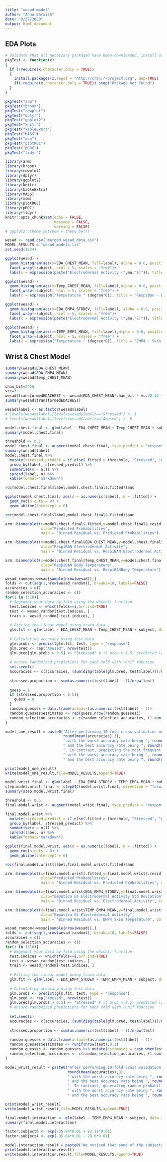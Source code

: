 ```yaml
---
title: "wesad-model"
author: "Anna Darwish"
date: "9/27/2020"
output: html_document
---
```

## EDA Plots

```r
# Validate that all necessary packaged have been downloaded, install otherwise or throw err package DNE
pkgTest <- function(x)
{
  if (!require(x,character.only = TRUE))
  {
    install.packages(x,repos = "http://cran.r-project.org", dep=TRUE)
    if(!require(x,character.only = TRUE)) stop("Package not found")
  }
}
```

```r
pkgTest("arm")
pkgTest("broom")
pkgTest("cowplot")
pkgTest("dplyr")
pkgTest("ggplot2")
pkgTest("knitr")
pkgTest("kableExtra")
pkgTest("MASS")
pkgTest("msm")
pkgTest("plotROC")
pkgTest("pROC")
pkgTest("tidyr")
```

```r
library(arm)
library(broom)
library(cowplot)
library(dplyr)
library(ggplot2)
library(knitr)
library(kableExtra)
library(MASS)
library(msm)
library(plotROC)
library(pROC)
library(tidyr)
knitr::opts_chunk$set(echo = FALSE,
                      message = FALSE,
                      warning = FALSE)
# ggplot2::theme_set(new = theme_bw())
```

```r
wesad <- read.csv("merged_wesad_data.csv")
MODEL_RESULTS = "wesad_models.txt"
set.seed(1234)
```

```r
ggplot(wesad) +
  geom_histogram(aes(x=EDA_CHEST_MEAN, fill=label), alpha = 0.6, position = "identity")+
  facet_wrap(~subject, ncol = 5, scales = "free")+
  labs(x = expression(paste("Electrodermal Activity (",mu,"S)")), title = "RespiBan - Electrodermal Activity")

ggplot(wesad) +
  geom_histogram(aes(x=Temp_CHEST_MEAN, fill=label),alpha = 0.6, position = "identity") +
  facet_wrap(~subject, ncol = 5, scales = "free") +
  labs(x = expression("Temperature " (degree*C)), title = "RespiBan - Body Temperature")

ggplot(wesad) +
  geom_histogram(aes(x=EDA_EMP4_STDDEV, fill=label), alpha = 0.6, position = "identity")+
  facet_wrap(~subject, ncol = 5, scales = "free")+
  labs(x = expression(paste("Electrodermal Activity (",mu,"S)")), title = "EMP4 - Electrodermal Activity")

ggplot(wesad) +
  geom_histogram(aes(x=TEMP_EMP4_MEAN, fill=label),alpha = 0.6, position = "identity") +
  facet_wrap(~subject, ncol = 5, scales = "free") +
  labs(x = expression("Temperature " (degree*C)), title = "EMP4 - Skin Temperature")
```

## Wrist & Chest Model

```r
summary(wesad$EDA_CHEST_MEAN)
summary(wesad$EDA_EMP4_MEAN)
summary(wesad$Temp_CHEST_MEAN)

chan_bit=2^16
vcc=3
wesad$transformedEDACHEST <- wesad$EDA_CHEST_MEAN/chan_bit * vcc/0.12 * 1000000
summary(wesad$transformedEDACHEST) 

wesad$label <- as.factor(wesad$label)
# levels(wesad$label)[levels(wesad$label)=="Stressed"] <- 1
# levels(wesad$label)[levels(wesad$label)=="Amused"] <- 0

model.chest.final <- glm(label ~ EDA_CHEST_MEAN + Temp_CHEST_MEAN + subject, data = wesad, family = binomial)
summary(model.chest.final)
```

```r
threshold <- 0.5
model.chest.final <- augment(model.chest.final, type.predict = "response")
summary(wesad$label)
model.chest.final %>%
  mutate(stressed_predict = if_else(.fitted > threshold, "Stressed", "Amused")) %>%
  group_by(label, stressed_predict) %>%
  summarise(n = n()) %>%
  spread(label, n) %>%
  kable(format="markdown")

roc(model.chest.final$label,model.chest.final$.fitted)$auc

ggplot(model.chest.final, aes(d = as.numeric(label), m = .fitted)) + 
  geom_roc(n.cuts = 0) + 
  geom_abline(intercept = 0)

roc(model.chest.final$label,model.chest.final$.fitted)$auc

arm::binnedplot(x=model.chest.final$.fitted,y=model.chest.final$.resid,
                xlab="Predicted Probabilities", 
                main = "Binned Residual vs. Predicted Probabilities")

arm::binnedplot(x=model.chest.final$EDA_CHEST_MEAN,y=model.chest.final$.resid,
                xlab="RespiBAN Electrodermal Activity", 
                main = "Binned Residual vs. RespiBAN Electrodermal Activity")

arm::binnedplot(x=model.chest.final$Temp_CHEST_MEAN,y=model.chest.final$.resid,
                xlab="RespiBAN Body Temperature", 
                main = "Binned Residual vs. RespiBANBody Temperature")
```

```r
wesad_random<-wesad[sample(nrow(wesad)),]
folds <- cut(seq(1,nrow(wesad_random)), breaks=10, labels=FALSE)
accuracies = c()
random_selection_accuracies <- c()
for(i in 1:10){
  # Segement your data by fold using the which() function 
  test.indices <- which(folds==i,arr.ind=TRUE)
  test <- wesad_random[test.indices, ]
  train <- wesad_random[-test.indices, ]
  
  # Fitting the linear model using train data
  glm.fit <- glm(label ~ EDA_CHEST_MEAN + Temp_CHEST_MEAN + subject, data = train, family = binomial)
  
  # Calculating accuracy using test data
  glm.probs <- predict(glm.fit, test, type = "response")
  glm.pred <- rep("Amused", nrow(test))
  glm.pred[glm.probs > 0.5] <- "Stressed" # if prob > 0.5, predicted label = stressed
  
  # ensure randomized predictions for each fold with runif function
  set.seed(i)
  accuracies <- c(accuracies, (sum(diag(table(glm.pred, test$label)))/nrow(test)))
  
  stressed.proportion <- sum(as.numeric(test$label) - 1)/nrow(test)
  
  guess = 1
  if (stressed.proportion < 0.5){
    guess = 0
  }
  random.guesses = data.frame(actual=(as.numeric(test$label) - 1))
  random.guesses$estimates <- rep(guess,nrow(random.guesses))
  random_selection_accuracies <- c(random_selection_accuracies, (1-sum(abs(random.guesses$estimates-random.guesses$actual))/nrow(test)))
}

model_one_result = paste0("After performing 10-fold cross validation on our final model, the average accuracy rate on the test sets was: ",
                          round(mean(accuracies),3), 
                          " with the worst accuracy rate being ", round(min(accuracies),3), 
                          " and the best accuracy rate being ", round(max(accuracies),3), 
                          ". In contrast, predicting the most frequent class in the test set, yielded a mean accuracy of: ", round(mean(random_selection_accuracies),3), 
                          " with the worst accuracy rate being ", round(min(random_selection_accuracies),3), 
                          " and the best accuracy rate being ", round(max(random_selection_accuracies),3))

print(model_one_result)
write(model_one_result,file=MODEL_RESULTS,append=TRUE)
```

```r
model.wrist.final <- glm(label ~ EDA_EMP4_STDDEV + TEMP_EMP4_MEAN + subject, data = wesad, family = binomial)
step.model.wrist.final <- stepAIC(model.wrist.final, direction = "forward", trace=FALSE)
summary(step.model.wrist.final)
```

```r
threshold <- 0.5
final.model.wrist <- augment(model.wrist.final, type.predict = "response")

final.model.wrist %>%
  mutate(stressed_predict = if_else(.fitted > threshold, "Stressed", "Amused")) %>%
  group_by(label, stressed_predict) %>%
  summarise(n = n()) %>%
  spread(label, n) %>%
  kable(format="markdown")

ggplot(final.model.wrist, aes(d = as.numeric(label), m = .fitted)) + 
  geom_roc(n.cuts = 0) + 
  geom_abline(intercept = 0)

roc(final.model.wrist$label,final.model.wrist$.fitted)$auc

arm::binnedplot(x=final.model.wrist$.fitted,y=final.model.wrist$.resid,
                xlab="Predicted Probabilities", 
                main = "Binned Residual vs. Predicted Probabilities", col.int = FALSE)

arm::binnedplot(x=final.model.wrist$EDA_EMP4_STDDEV,y=final.model.wrist$.resid,
                xlab="Empatica E4 Electrodermal Activity Std Deviation",
                main = "Binned Residual vs. Electrodermal Activity", col.int = FALSE)

arm::binnedplot(x=final.model.wrist$TEMP_EMP4_MEAN,y=final.model.wrist$.resid,
                xlab="Empatica E4 Electrodermal Activity", 
                main = "Binned Residual vs. EMP4 Skin Temperature", col.int = FALSE)
```

```r
wesad_random<-wesad[sample(nrow(wesad)),]
folds <- cut(seq(1,nrow(wesad_random)), breaks=10, labels=FALSE)
accuracies = c()
random_selection_accuracies <- c()
for(i in 1:10){
  # Segement your data by fold using the which() function 
  test.indices <- which(folds==i,arr.ind=TRUE)
  test <- wesad_random[test.indices, ]
  train <- wesad_random[-test.indices, ]
  
  # Fitting the linear model using train data
  glm.fit <- glm(label ~ EDA_EMP4_STDDEV + TEMP_EMP4_MEAN + subject, data = train, family = binomial)
  
  # Calculating accuracy using test data
  glm.probs <- predict(glm.fit, test, type = "response")
  glm.pred <- rep("Amused", nrow(test))
  glm.pred[glm.probs > 0.5] <- "Stressed" # if prob > 0.5, predicted label = stressed
  # ensure randomized predictions for each fold with runif function
  
  set.seed(i)
  accuracies <- c(accuracies, (sum(diag(table(glm.pred, test$label)))/nrow(test)))
  
  stressed.proportion <- sum(as.numeric(test$label) - 1)/nrow(test)
  
  random.guesses = data.frame(actual=(as.numeric(test$label) - 1))
  random.guesses$estimates <- runif(nrow(test),0,1)
  random.guesses <- random.guesses %>% mutate(estimates = case_when(estimates < (1 - stressed.proportion) ~ 0, TRUE ~ 1))
  random_selection_accuracies <- c(random_selection_accuracies, (1-sum(abs(random.guesses$estimates-random.guesses$actual))/nrow(test)))
}

model_wrist_result = paste0("After performing 10-fold cross validation on our final model, the average accuracy rate on the test sets was: ",
                            round(mean(accuracies),3), 
                            " with the worst accuracy rate being ", round(min(accuracies),3), 
                            " and the best accuracy rate being ", round(max(accuracies),3), 
                            ". In contrast, generating random probabilities, while using a cutoff based on the distribution of stressed and amused samples in the test set, yielded a mean accuracy of: ", round(mean(random_selection_accuracies),3), 
                            " with the worst accuracy rate being ", round(min(random_selection_accuracies),3), 
                            " and the best accuracy rate being ", round(max(random_selection_accuracies),3))

print(model_wrist_result)
write(model_wrist_result,file=MODEL_RESULTS,append=TRUE)
```


```r
final.model.interaction <- glm(label ~ TEMP_EMP4_MEAN * subject, data = wesad, family = binomial)
summary(final.model.interaction)

factor.subject6 <- exp(-35.84*0.01 + 83.11*0.01)
factor.subject4 <- exp(-35.84*0.01 - 28.6*0.01)

model.interaction.result = paste0("We noticed that some of the subjects' likelihood of being stressed had opposite relationships with respect to their recorded skin temperature from the wristband. For example subject 6 recorded higher skin temperatures during his stress condition while subject 4 recorded lower skin temperatures during his stress condition. In this summary output of our interaction model, you will note that subject's 6 positive interaction effect with temperature counteracts the main effect of temperature on the likelihood of stress. Specifically, for a 0.01 increase in degrees Celsius, we expect that the likelihood that subject 6 is stressed multiplies by a factor of ", round(factor.subject6,3),". However for subject 4, we expect that for a 0.01 increase in degrees Celsisus, their likelihood of being stressed multiplies by a factor of ", round(factor.subject4,3))
print(model.interaction.result)
write(model.interaction.result,file=MODEL_RESULTS,append=TRUE)
```



